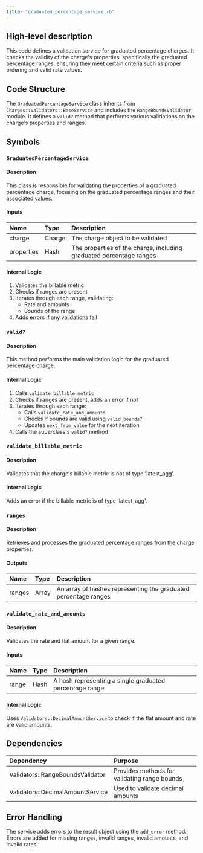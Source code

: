 ```yaml
---
title: "graduated_percentage_service.rb"
---
```


## High-level description
This code defines a validation service for graduated percentage charges. It checks the validity of the charge's properties, specifically the graduated percentage ranges, ensuring they meet certain criteria such as proper ordering and valid rate values.

## Code Structure
The `GraduatedPercentageService` class inherits from `Charges::Validators::BaseService` and includes the `RangeBoundsValidator` module. It defines a `valid?` method that performs various validations on the charge's properties and ranges.

## Symbols

### `GraduatedPercentageService`
#### Description
This class is responsible for validating the properties of a graduated percentage charge, focusing on the graduated percentage ranges and their associated values.

#### Inputs
| Name | Type | Description |
|:-----|:-----|:------------|
| charge | Charge | The charge object to be validated |
| properties | Hash | The properties of the charge, including graduated percentage ranges |

#### Internal Logic
1. Validates the billable metric
2. Checks if ranges are present
3. Iterates through each range, validating:
   - Rate and amounts
   - Bounds of the range
4. Adds errors if any validations fail

### `valid?`
#### Description
This method performs the main validation logic for the graduated percentage charge.

#### Internal Logic
1. Calls `validate_billable_metric`
2. Checks if ranges are present, adds an error if not
3. Iterates through each range:
   - Calls `validate_rate_and_amounts`
   - Checks if bounds are valid using `valid_bounds?`
   - Updates `next_from_value` for the next iteration
4. Calls the superclass's `valid?` method

### `validate_billable_metric`
#### Description
Validates that the charge's billable metric is not of type 'latest_agg'.

#### Internal Logic
Adds an error if the billable metric is of type 'latest_agg'.

### `ranges`
#### Description
Retrieves and processes the graduated percentage ranges from the charge properties.

#### Outputs
| Name | Type | Description |
|:-----|:-----|:------------|
| ranges | Array | An array of hashes representing the graduated percentage ranges |

### `validate_rate_and_amounts`
#### Description
Validates the rate and flat amount for a given range.

#### Inputs
| Name | Type | Description |
|:-----|:-----|:------------|
| range | Hash | A hash representing a single graduated percentage range |

#### Internal Logic
Uses `Validators::DecimalAmountService` to check if the flat amount and rate are valid amounts.

## Dependencies
| Dependency | Purpose |
|:-----------|:--------|
| Validators::RangeBoundsValidator | Provides methods for validating range bounds |
| Validators::DecimalAmountService | Used to validate decimal amounts |

## Error Handling
The service adds errors to the result object using the `add_error` method. Errors are added for missing ranges, invalid ranges, invalid amounts, and invalid rates.